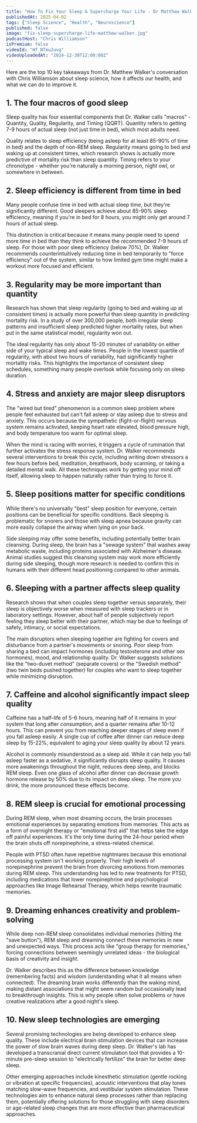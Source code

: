 ```yaml
---
title: "How To Fix Your Sleep & Supercharge Your Life - Dr Matthew Walker"
publishedAt: 2025-04-02
tags: ["Sleep Science", "Health", "Neuroscience"]
published: false
image: "fix-sleep-supercharge-life-matthew-walker.jpg"
podcastHost: "Chris Williamson"
isPremium: false
videoId: "Hf_NTmu2uvg"
videoUploadedAt: "2024-12-30T12:00:00Z"
---
```



<PodcastSummaryPageLayout frontmatter={frontmatter}>

Here are the top 10 key takeaways from Dr. Matthew Walker's conversation with Chris Williamson about sleep science, how it affects our health, and what we can do to improve it.

## 1. The four macros of good sleep

Sleep quality has four essential components that Dr. Walker calls "macros" - Quantity, Quality, Regularity, and Timing (QQRT). Quantity refers to getting 7-9 hours of actual sleep (not just time in bed), which most adults need.

Quality relates to sleep efficiency (being asleep for at least 85-90% of time in bed) and the depth of non-REM sleep. Regularity means going to bed and waking up at consistent times, which research shows is actually more predictive of mortality risk than sleep quantity. Timing refers to your chronotype - whether you're naturally a morning person, night owl, or somewhere in between.

## 2. Sleep efficiency is different from time in bed

Many people confuse time in bed with actual sleep time, but they're significantly different. Good sleepers achieve about 85-90% sleep efficiency, meaning if you're in bed for 8 hours, you might only get around 7 hours of actual sleep.

This distinction is critical because it means many people need to spend more time in bed than they think to achieve the recommended 7-9 hours of sleep. For those with poor sleep efficiency (below 70%), Dr. Walker recommends counterintuitively reducing time in bed temporarily to "force efficiency" out of the system, similar to how limited gym time might make a workout more focused and efficient.

## 3. Regularity may be more important than quantity

Research has shown that sleep regularity (going to bed and waking up at consistent times) is actually more powerful than sleep quantity in predicting mortality risk. In a study of over 300,000 people, both irregular sleep patterns and insufficient sleep predicted higher mortality rates, but when put in the same statistical model, regularity won out.

The ideal regularity has only about 15-20 minutes of variability on either side of your typical sleep and wake times. People in the lowest quartile of regularity, with about two hours of variability, had significantly higher mortality risks. This highlights the importance of consistent sleep schedules, something many people overlook while focusing only on sleep duration.

## 4. Stress and anxiety are major sleep disruptors

The "wired but tired" phenomenon is a common sleep problem where people feel exhausted but can't fall asleep or stay asleep due to stress and anxiety. This occurs because the sympathetic (fight-or-flight) nervous system remains activated, keeping heart rate elevated, blood pressure high, and body temperature too warm for optimal sleep.

When the mind is racing with worries, it triggers a cycle of rumination that further activates the stress response system. Dr. Walker recommends several interventions to break this cycle, including writing down stressors a few hours before bed, meditation, breathwork, body scanning, or taking a detailed mental walk. All these techniques work by getting your mind off itself, allowing sleep to happen naturally rather than trying to force it.

## 5. Sleep positions matter for specific conditions

While there's no universally "best" sleep position for everyone, certain positions can be beneficial for specific conditions. Back sleeping is problematic for snorers and those with sleep apnea because gravity can more easily collapse the airway when lying on your back.

Side sleeping may offer some benefits, including potentially better brain cleansing. During sleep, the brain has a "sewage system" that washes away metabolic waste, including proteins associated with Alzheimer's disease. Animal studies suggest this cleansing system may work more efficiently during side sleeping, though more research is needed to confirm this in humans with their different head positioning compared to other animals.

## 6. Sleeping with a partner affects sleep quality

Research shows that when couples sleep together versus separately, their sleep is objectively worse when measured with sleep trackers or in laboratory settings. However, about half of people subjectively report feeling they sleep better with their partner, which may be due to feelings of safety, intimacy, or social expectations.

The main disruptors when sleeping together are fighting for covers and disturbance from a partner's movements or snoring. Poor sleep from sharing a bed can impact hormones (including testosterone and other sex hormones), mood, and relationship quality. Dr. Walker suggests solutions like the "two-duvet method" (separate covers) or the "Swedish method" (two twin beds pushed together) for couples who want to sleep together while minimizing disruption.

## 7. Caffeine and alcohol significantly impact sleep quality

Caffeine has a half-life of 5-6 hours, meaning half of it remains in your system that long after consumption, and a quarter remains after 10-12 hours. This can prevent you from reaching deeper stages of sleep even if you fall asleep easily. A single cup of coffee after dinner can reduce deep sleep by 15-22%, equivalent to aging your sleep quality by about 12 years.

Alcohol is commonly misunderstood as a sleep aid. While it can help you fall asleep faster as a sedative, it significantly disrupts sleep quality. It causes more awakenings throughout the night, reduces deep sleep, and blocks REM sleep. Even one glass of alcohol after dinner can decrease growth hormone release by 50% due to its impact on deep sleep. The more you drink, the more pronounced these effects become.

## 8. REM sleep is crucial for emotional processing

During REM sleep, when most dreaming occurs, the brain processes emotional experiences by separating emotions from memories. This acts as a form of overnight therapy or "emotional first aid" that helps take the edge off painful experiences. It's the only time during the 24-hour period when the brain shuts off norepinephrine, a stress-related chemical.

People with PTSD often have repetitive nightmares because this emotional processing system isn't working properly. Their high levels of norepinephrine prevent the brain from divorcing emotions from memories during REM sleep. This understanding has led to new treatments for PTSD, including medications that lower norepinephrine and psychological approaches like Image Rehearsal Therapy, which helps rewrite traumatic memories.

## 9. Dreaming enhances creativity and problem-solving

While deep non-REM sleep consolidates individual memories (hitting the "save button"), REM sleep and dreaming connect these memories in new and unexpected ways. This process acts like "group therapy for memories," forcing connections between seemingly unrelated ideas - the biological basis of creativity and insight.

Dr. Walker describes this as the difference between knowledge (remembering facts) and wisdom (understanding what it all means when connected). The dreaming brain works differently than the waking mind, making distant associations that might seem random but occasionally lead to breakthrough insights. This is why people often solve problems or have creative realizations after a good night's sleep.

## 10. New sleep technologies are emerging

Several promising technologies are being developed to enhance sleep quality. These include electrical brain stimulation devices that can increase the power of slow brain waves during deep sleep. Dr. Walker's lab has developed a transcranial direct current stimulation tool that provides a 10-minute pre-sleep session to "electrically fertilize" the brain for better deep sleep.

Other emerging approaches include kinesthetic stimulation (gentle rocking or vibration at specific frequencies), acoustic interventions that play tones matching slow-wave frequencies, and vestibular system stimulation. These technologies aim to enhance natural sleep processes rather than replacing them, potentially offering solutions for those struggling with sleep disorders or age-related sleep changes that are more effective than pharmaceutical approaches.

</PodcastSummaryPageLayout>
